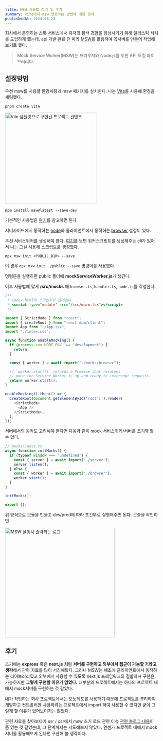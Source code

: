 ```yaml
---
title: MSW 사용법 정리 및 후기
summary: vite에서 msw 연동하는 방법에 대한 정리
publishedAt: 2024.08.23
---
```


회사에서 운영하는 스톡 서비스에서 유저의 탐색 경험을 향상시키기 위해 엘라스틱 서치를 도입하게 됐는데, api 개발 완료 전 미리 [MSW](https://mswjs.io/)를 활용하여 목서버를 만들어 작업해보기로 했다.

> Mock Service Worker(MSW)는 브라우저와 Node.js를 위한 API 모킹 라이브러리다.

## 설정방법

우선 msw를 사용할 환경세팅과 msw 패키지를 설치한다. 나는 [Vite](https://ko.vitejs.dev/guide/)를 사용해 환경을 세팅했다.

```
pnpm create vite
```

<img src="/assets/Vite-템플릿-설정.png" width="300px" height="auto" alt="Vite 템플릿으로 구현된 프로젝트 컨텐츠" />

```
npm install msw@latest --save-dev
```

기본적인 사용법은 [여기](https://mswjs.io/docs/getting-started)를 참고하면 된다.

서버사이드에서 동작하는 <u>node</u>와 클라이언트에서 동작하는 <u>browser</u> 설정이 있다.

우선 서비스워커를 생성해야 한다. [여기](https://mswjs.io/docs/integrations/browser)를 보면 워커스크립트를 생성해주는 cli가 있어서 나는 그걸 사용해 스크립트를 생성했다.

```
npx msw init <PUBLIC_DIR> --save
```

이 경우 `npx msw init ./public --save` 명령어를 사용했다.

명령문을 실행하면 public 폴더에 **mockServiceWorker.js**가 생긴다.

이후 사용법에 맞게 **/src/mocks** 에 `browser.ts`, `handler.ts`, `node.ts`를 작성한다.

```typescript title="main.tsx에 작성된 스크립트 파일"
/**
 * index.html의 스크립트로 렌더된다.
 * <script type="module" src="/src/main.tsx"></script>
 */

import { StrictMode } from "react";
import { createRoot } from "react-dom/client";
import App from "./App.tsx";
import "./index.css";

async function enableMocking() {
  if (process.env.NODE_ENV !== "development") {
    return;
  }

  const { worker } = await import("./mocks/browser");

  // `worker.start()` returns a Promise that resolves
  // once the Service Worker is up and ready to intercept requests.
  return worker.start();
}

enableMocking().then(() => {
  createRoot(document.getElementById("root")!).render(
    <StrictMode>
      <App />
    </StrictMode>,
  );
});
```

서버에서의 동작도 고려해야 한다면 다음과 같이 mock 서비스워커/서버를 초기화 할 수 있다.

```typescript
// mocks/index.ts
async function initMocks() {
  if (typeof window === 'undefined') {
    const { server } = await import('./server');
    server.listen();
  } else {
    const { worker } = await import('./browser');
    worker.start();
  }
}

initMocks();

export {};
```

위 방식으로 모듈을 만들고 dev/prod에 따라 조건부로 실행해주면 된다. 콘솔을 확인하면

<img src="/assets/MSW-실행시-출력되는-로그.png" width="360px" height="auto" alt="MSW 실행시 출력되는 로그" />

## 후기

초기에는 **express** 혹은 **next.js** 처럼 **서버를 구현하고 외부에서 접근이 가능할 거라고 생각**해서 관련 자료를 많이 서칭해봤다. 그러나 MSW는 애초에 클라이언트에서 동작하는 라이브러리였고 외부에서 사용할 수 있도록 next.js 프레임워크와 결합하셔 구현은 가능하지만 **그렇게 구현할 이유가 없었다.**
대부분의 프로젝트에서는 하나의 프로젝트 내에서 mock서버를 구현하는 것 같았다.

내가 작업하는 회사 프로젝트에서는 모노레포를 사용하기 때문에 프로젝트를 분리하여 개발하고 컨트롤러만 사용하려는 프로젝트에서 import 하여 사용할 수 있지만 굳이 그렇게 할 이유가 있어보이지는 않았다.

관련 자료를 찾아보다가 ssr / csr에서 msw 초기 로드 관련 이슈 [관련 블로그 내용](https://velog.io/@wns450/msw-next-%EC%9D%B4%EC%8A%88)이 좀 있는 것 같았는데, 그 단계까지는 시도해보지 않았다. 언젠가 프로젝트 내에서 mock 서버를 활용해보게 된다면 구현해 볼 생각이다.
